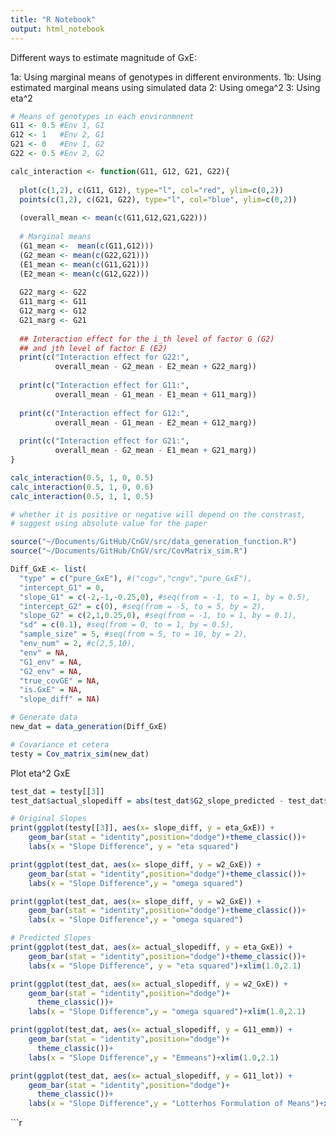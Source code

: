 ```yaml
---
title: "R Notebook"
output: html_notebook
---
```

Different ways to estimate magnitude of GxE: 

1a: Using marginal means of genotypes in different environments.
1b: Using estimated marginal means using simulated data
2: Using omega^2
3: Using eta^2


```r
# Means of genotypes in each environmnent
G11 <- 0.5 #Env 1, G1
G12 <- 1   #Env 2, G1
G21 <- 0   #Env 1, G2
G22 <- 0.5 #Env 2, G2

calc_interaction <- function(G11, G12, G21, G22){
  
  plot(c(1,2), c(G11, G12), type="l", col="red", ylim=c(0,2))
  points(c(1,2), c(G21, G22), type="l", col="blue", ylim=c(0,2))
  
  (overall_mean <- mean(c(G11,G12,G21,G22)))
  
  # Marginal means
  (G1_mean <-  mean(c(G11,G12)))
  (G2_mean <- mean(c(G22,G21)))
  (E1_mean <- mean(c(G11,G21)))
  (E2_mean <- mean(c(G12,G22)))
  
  G22_marg <- G22
  G11_marg <- G11
  G12_marg <- G12
  G21_marg <- G21
  
  ## Interaction effect for the i_th level of factor G (G2)
  ## and jth level of factor E (E2)
  print(c("Interaction effect for G22:",  
          overall_mean - G2_mean - E2_mean + G22_marg))
  
  print(c("Interaction effect for G11:", 
          overall_mean - G1_mean - E1_mean + G11_marg))
  
  print(c("Interaction effect for G12:",
          overall_mean - G1_mean - E2_mean + G12_marg))
  
  print(c("Interaction effect for G21:", 
          overall_mean - G2_mean - E1_mean + G21_marg))
}

calc_interaction(0.5, 1, 0, 0.5)
calc_interaction(0.5, 1, 0, 0.6)
calc_interaction(0.5, 1, 1, 0.5)

# whether it is positive or negative will depend on the constrast,
# suggest using absolute value for the paper
```
```r
source("~/Documents/GitHub/CnGV/src/data_generation_function.R")
source("~/Documents/GitHub/CnGV/src/CovMatrix_sim.R")

Diff_GxE <- list(
  "type" = c("pure_GxE"), #("cogv","cngv","pure_GxE"),
  "intercept_G1" = 0,
  "slope_G1" = c(-2,-1,-0.25,0), #seq(from = -1, to = 1, by = 0.5),
  "intercept_G2" = c(0), #seq(from = -5, to = 5, by = 2),
  "slope_G2" = c(2,1,0.25,0), #seq(from = -1, to = 1, by = 0.1),
  "sd" = c(0.1), #seq(from = 0, to = 1, by = 0.5),
  "sample_size" = 5, #seq(from = 5, to = 10, by = 2),
  "env_num" = 2, #c(2,5,10), 
  "env" = NA,
  "G1_env" = NA, 
  "G2_env" = NA,
  "true_covGE" = NA, 
  "is.GxE" = NA, 
  "slope_diff" = NA) 

# Generate data
new_dat = data_generation(Diff_GxE)

# Covariance et cetera
testy = Cov_matrix_sim(new_dat)
```
Plot eta^2 GxE
```r
test_dat = testy[[3]]
test_dat$actual_slopediff = abs(test_dat$G2_slope_predicted - test_dat$G1_slope_predicted)

# Original Slopes
print(ggplot(testy[[3]], aes(x= slope_diff, y = eta_GxE)) + 
    geom_bar(stat = "identity",position="dodge")+theme_classic())+
    labs(x = "Slope Difference", y = "eta squared")

print(ggplot(test_dat, aes(x= slope_diff, y = w2_GxE)) + 
    geom_bar(stat = "identity",position="dodge")+theme_classic())+
    labs(x = "Slope Difference",y = "omega squared")

print(ggplot(test_dat, aes(x= slope_diff, y = w2_GxE)) + 
    geom_bar(stat = "identity",position="dodge")+theme_classic())+
    labs(x = "Slope Difference",y = "omega squared")

# Predicted Slopes
print(ggplot(test_dat, aes(x= actual_slopediff, y = eta_GxE)) + 
    geom_bar(stat = "identity",position="dodge")+theme_classic())+
    labs(x = "Slope Difference", y = "eta squared")+xlim(1.0,2.1)

print(ggplot(test_dat, aes(x= actual_slopediff, y = w2_GxE)) +
    geom_bar(stat = "identity",position="dodge")+
      theme_classic())+
    labs(x = "Slope Difference",y = "omega squared")+xlim(1.0,2.1)

print(ggplot(test_dat, aes(x= actual_slopediff, y = G11_emm)) +
    geom_bar(stat = "identity",position="dodge")+
      theme_classic())+
    labs(x = "Slope Difference",y = "Emmeans")+xlim(1.0,2.1)

print(ggplot(test_dat, aes(x= actual_slopediff, y = G11_lot)) +
    geom_bar(stat = "identity",position="dodge")+
      theme_classic())+
    labs(x = "Slope Difference",y = "Lotterhos Formulation of Means")+xlim(1.0,2.1)

```

```r

